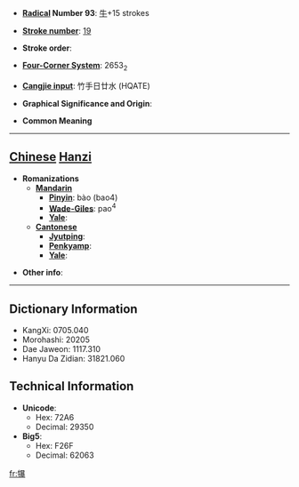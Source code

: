 * '''[[Wiktionary:Chinese radical index| Radical]] Number 93''': [[Wiktionary:Chinese radical index 牛|牛]]+15 strokes

* '''[[Wiktionary:Chinese total strokes index|Stroke number]]''': [[Wiktionary:Chinese total strokes index 19|19]]

* '''Stroke order''': 

* '''[[Wiktionary:Chinese four corner index|Four-Corner System]]''': 2653<sub>2</sub>

* '''[[Wiktionary:Chinese Cangjie index|Cangjie input]]''': 竹手日廿水 (HQATE)

* '''Graphical Significance and Origin''': 

* '''Common Meaning'''

----

== [[Chinese]] [[Hanzi]] ==

* '''Romanizations'''
** '''[[Mandarin]]'''
*** '''[[Pinyin]]''': bào (bao4)
*** '''[[Wade-Giles]]''': pao<sup>4</sup>
*** '''[[Yale]]''': 
** '''[[Cantonese]]'''
*** '''[[Jyutping]]''':
*** '''[[Penkyamp]]''': 
*** '''[[Yale]]''': 

* '''Other info''': 

----

== Dictionary Information ==

* KangXi: 0705.040
* Morohashi: 20205
* Dae Jaweon: 1117.310
* Hanyu Da Zidian: 31821.060

== Technical Information ==

* '''Unicode''':
** Hex: 72A6
** Decimal: 29350
* '''Big5''':
** Hex: F26F
** Decimal: 62063

[[fr:犦]]